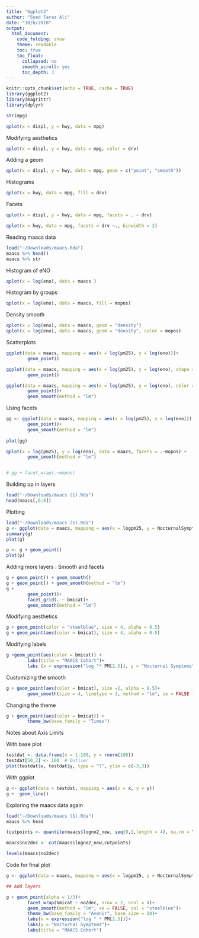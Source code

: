 ```yaml
---
title: "Ggplot2"
author: "Syed Faraz Ali"
date: "10/6/2018"
output:
  html_document:
    code_folding: show
    theme: readable
    toc: true
    toc_float:
      collapsed: no
      smooth_scroll: yes
      toc_depth: 3
---
```


```r
knitr::opts_chunk$set(echo = TRUE, cache = TRUE)
library(ggplot2)
library(magrittr)
library(dplyr)
```

```r
str(mpg)
```


```r
qplot(x = displ, y = hwy, data = mpg)
```

Modifying aesthetics 

```r
qplot(x = displ, y = hwy, data = mpg, color = drv)
```


Adding a geom
```r
qplot(x = displ, y = hwy, data = mpg, geom = c("point", "smooth"))
```


Histograms

```r
qplot(x = hwy, data = mpg, fill = drv)
```

Facets 

```r
qplot(x = displ, y = hwy, data = mpg, facets = . ~ drv)
```

```r
qplot(x = hwy, data = mpg, facets = drv ~., binwidth = 2)
```

Reading maacs data 

```r
load("~/Downloads/maacs.Rda")
maacs %>% head()
maacs %>% str
```

Histogram of eNO 

```r
qplot(x = log(eno), data = maacs )
```


Histogram by groups 

```r
qplot(x = log(eno), data = maacs, fill = mopos)
```

Density smooth 

```r
qplot(x = log(eno), data = maacs, geom = "density")
qplot(x = log(eno), data = maacs, geom = "density", color = mopos)
```

Scatterplots 

```r
ggplot(data = maacs, mapping = aes(x = log(pm25), y = log(eno)))+
        geom_point()

ggplot(data = maacs, mapping = aes(x = log(pm25), y = log(eno), shape = mopos)) + 
        geom_point()

ggplot(data = maacs, mapping = aes(x = log(pm25), y = log(eno), color = mopos)) + 
        geom_point()+
        geom_smooth(method = "lm")
```


Using facets 

```r
gg <- ggplot(data = maacs, mapping = aes(x = log(pm25), y = log(eno))) +
        geom_point()+
        geom_smooth(method = "lm")
        
plot(gg)

qplot(x = log(pm25), y = log(eno), data = maacs, facets = .~mopos) + 
        geom_smooth(method = "lm")


# gg + facet_wrap(.~mopos)
```


Building up in layers 

```r
load("~/Downloads/maacs (1).Rda")
head(maacs[,6:8])
```

Plotting 

```r
load("~/Downloads/maacs (1).Rda")
g <- ggplot(data = maacs, mapping = aes(x = logpm25, y = NocturnalSympt))
summary(g)
plot(g)

p <- g + geom_point()
plot(p)
```

Adding more layers : Smooth and facets
```r
g + geom_point() + geom_smooth()
g + geom_point() + geom_smooth(method = "lm")
g + 
        geom_point()+
        facet_grid(. ~ bmicat)+
        geom_smooth(method = "lm")
```


Modifying aesthetics 

```r
g + geom_point(color = "steelblue", size = 4, alpha = 0.5)
g + geom_point(aes(color = bmicat), size = 4, alpha = 0.5)
```

Modifying labels 

```r
g +geom_point(aes(color = bmicat)) + 
        labs(title = "MAACS Cohort")+
        labs (x = expression("log "* PM[2.5]), y = "Nocturnal Symptoms")
```


Customizing the smooth 

```r
g + geom_point(aes(color = bmicat), size =2, alpha = 0.5)+
        geom_smooth(size = 4, linetype = 3, method = "lm", se = FALSE )
```

Changing the theme

```r
g + geom_point(aes(color = bmicat)) + 
        theme_bw(base_family = "Times")
```


Notes about Axis Limits 

With base plot
```r
testdat <- data.frame(x = 1:100, y = rnorm(100))
testdat[50,2] <- 100  # Outlier 
plot(testdat$x, testdat$y, type = "l", ylim = c(-3,3))
```

With ggplot 

```r
g <- ggplot(data = testdat, mapping = aes(x = x, y = y))
g +  geom_line()
```

Exploring the maacs data again 

```r
load("~/Downloads/maacs (1).Rda")
maacs %>% head

(cutpoints <- quantile(maacs$logno2_new, seq(0,1,length = 4), na.rm = TRUE))

maacs$no2dec <- cut(maacs$logno2_new,cutpoints) 

levels(maacs$no2dec)
```

Code for final plot 

```r
g <- ggplot(data = maacs, mapping = aes(x = logpm25, y = NocturnalSympt))

## Add layers

g + geom_point(alpha = 1/3)+
        facet_wrap(bmicat ~ no2dec, nrow = 2, ncol = 4)+
        geom_smooth(method = "lm", se = FALSE, col = "steelblue")+
        theme_bw(base_family = "Avenir", base_size = 10)+
        labs(x = expression("log " * PM[2.5]))+
        labs(y = "Nocturnal Symptoms")+
        labs(title = "MAACS Cohort")


```














